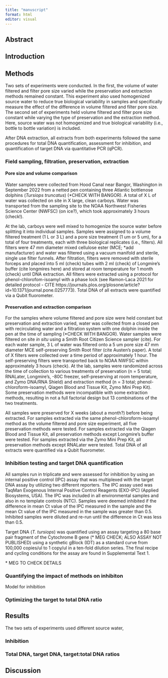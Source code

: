 ```yaml
---
title: "manuscript"
format: html
editor: visual
---
```


## Abstract

## Introduction

## Methods

Two sets of experiments were conducted. In the first, the volume of water filtered and filter pore size varied while the preservation and extraction methods remained constant. This experiment also used homogenized source water to reduce true biological variability in samples and specifically measure the effect of the difference in volume filtered and filter pore size. The second set of experiments held volume filtered and filter pore size constant while varying the type of preservation and the extraction method. Here, source water was not homogenized and true biological variability (i.e., bottle to bottle variation) is included. 

After DNA extraction, all extracts from both experiments followed the same procedures for total DNA quantification, assessment for inhibition, and quantification of target DNA via quantitative PCR (qPCR).  

### Field sampling, filtration, preservation, extraction 

#### Pore size and volume comparison

Water samples were collected from Hood Canal near Bangor, Washington in September 2022 from a netted pen containing three Atlantic bottlenose dolphins (*Tursiops truncatus*) (\*CHECK WITH BANGOR). A total of X L of water was collected on site in X large, clean carboys. Water was transported from the sampling site to the NOAA Northwest Fisheries Science Center (NWFSC) (on ice?), which took approximately 3 hours (check!). 

At the lab, carboys were well mixed to homogenize the source water before splitting it into individual samples. Samples were assigned to a volume filtered treatment (1 L or 3 L) and a pore size treatment (1 um or 5 um), for a total of four treatments, each with three biological replicates (i.e., filters). All filters were 47 mm diameter mixed cellulose ester (MCE; \*add manufacturer) and water was filtered using a vacuum manifold and sterile, single use filter funnels. After filtration, filters were removed with sterile forceps and placed into 5 ml (check) tubes with 2 ml (check) of Longmire's buffer (cite longmires here) and stored at room temperature for 1 month (check) until DNA extraction. All filters were extracted using a protocol for phenol-chlorofom-isoamyl with a phase lock (see Ramon-Laca 2021 for detailed protocol - CITE https://journals.plos.org/plosone/article?id=10.1371/journal.pone.0257773). Total DNA of all extracts were quantified via a Qubit fluorometer.

#### Preservation and extraction comparison 

For the samples where volume filtered and pore size were held constant but preservation and extraction varied, water was collected from a closed pen with recirculating water and a filtration system with one dolphin inside the pen at the time of sampling (\*CHECK WITH BANGOR). Water samples were filtered on site *in situ* using a Smith Root Citizen Science sampler (cite). For each water sample, 3 L of water was filtered onto a 5 um pore size 47 mm diameter MCE self-preserving Smith Root filter (cite Austen's paper). A total of X filters were collected over a time period of approximately 1 hour. The self-preserving filters were transported back to NOAA NWFSC within approximately 3 hours (check). At the lab, samples were randomized across the time of collection to various treatments of preservation (n = 5 total; RNALater, Longmire's, -80C freezer, self-preserving at room temperature, and Zymo DNA/RNA Shield) and extraction method (n = 3 total; phenol-chloroform-isoamyl, Qiagen Blood and Tissue Kit, Zymo Mini Prep Kit). Some preservation methods were incompatible with some extraction methods, resulting in not a full factorial design but 13 combinations of the two treatments. 

All samples were preserved for X weeks (about a month?) before being extracted. For samples extracted via the same phenol-chloroform-isoamyl method as the volume filtered and pore size experiment, all five preservation methods were tested. For samples extracted via the Qiagen Blood and Tissue Kit, all preservation methods except Longmire's buffer were tested. For samples extracted via the Zymo Mini Prep Kit, all preservation methods except RNALater were tested. Total DNA of all extracts were quantified via a Qubit fluorometer.

### Inhibition testing and target DNA quantification 

All samples run in triplicate and were assessed for inhibition by using an internal positive control (IPC) assay that was multiplexed with the target DNA assay by utilizing two different reporters. The IPC assay used was TaqMan Exogenous Internal Positive Control Reagents (EXO-IPC) (Applied Biosystems, USA). The IPC was included in all environmental samples and also in no template controls (NTC). Samples were deemed inhibited if the difference in mean Ct value of the IPC measured in the sample and the mean Ct value of the IPC measured in the sample was greater than 0.5. Inhibited samples were diluted and re-run until the difference in Ct was less than 0.5.  

Target DNA (*T. tursiops*) was quantified using an assay targeting a 80 base pair fragment of the Cytochrome B gene (\* MEG CHECK; ALSO ASSAY NOT PUBLISHED) using a synthetic gBlock (IDT) as a standard curve from 100,000 copies/ul to 1 copy/ul in a ten-fold dilution series. The final recipe and cycling conditions for the assay are found in Supplemental Text 1. 

\* MEG TO CHECK DETAILS 

### Quantifying the impact of methods on inhibiton 

Model for inhibition 

### Optimizing the target to total DNA ratio 



## Results

The two sets of experiments used different source water, 

### Inhibition



### Total DNA, target DNA, target:total DNA ratios 




## Discussion

